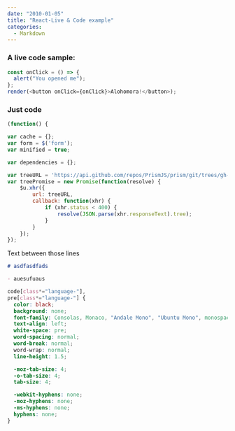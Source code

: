 ```yaml
---
date: "2010-01-05"
title: "React-Live & Code example"
categories:
  - Markdown
---
```


### A live code sample:

```js react-live
const onClick = () => {
  alert("You opened me");
};
render(<button onClick={onClick}>Alohomora!</button>);
```

### Just code

```js
(function() {

var cache = {};
var form = $('form');
var minified = true;

var dependencies = {};

var treeURL = 'https://api.github.com/repos/PrismJS/prism/git/trees/gh-pages?recursive=1';
var treePromise = new Promise(function(resolve) {
	$u.xhr({
		url: treeURL,
		callback: function(xhr) {
			if (xhr.status < 400) {
				resolve(JSON.parse(xhr.responseText).tree);
			}
		}
	});
});
```

Text between those lines

```md
# asdfasdfads

- auesufuaus
```

```css
code[class*="language-"],
pre[class*="language-"] {
  color: black;
  background: none;
  font-family: Consolas, Monaco, "Andale Mono", "Ubuntu Mono", monospace;
  text-align: left;
  white-space: pre;
  word-spacing: normal;
  word-break: normal;
  word-wrap: normal;
  line-height: 1.5;

  -moz-tab-size: 4;
  -o-tab-size: 4;
  tab-size: 4;

  -webkit-hyphens: none;
  -moz-hyphens: none;
  -ms-hyphens: none;
  hyphens: none;
}
```
